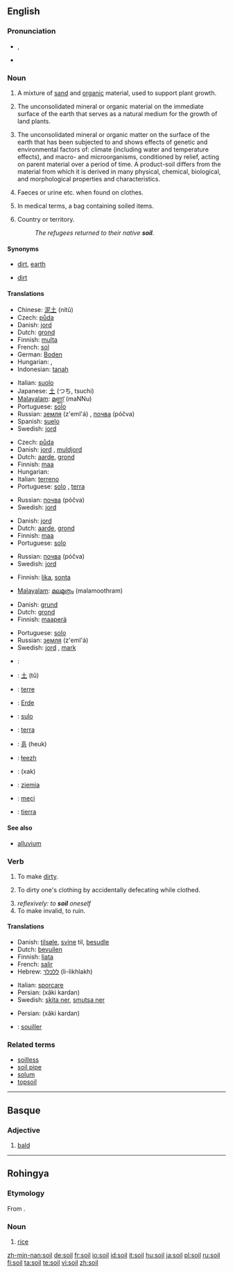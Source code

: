 ==English==
{{wikipedia}}

===Pronunciation===
*{{IPA|/sɔɪl/}}, {{SAMPA|/sOIl/}}
*{{audio|en-us-soil.ogg|Audio (US)}}
*:{{rhymes|ɔɪl}}

===Noun===
{{en-noun|s|-}}

# {{uncountable}} A mixture of [[sand]] and [[organic]] material, used to support plant growth.
# {{uncountable}} The unconsolidated mineral or organic material on the immediate surface of the earth that serves as a natural medium for the growth of land plants.
# {{uncountable}} The unconsolidated mineral or organic matter on the surface of the earth that has been subjected to and shows effects of genetic and environmental factors of: climate (including water and temperature effects), and macro- and microorganisms, conditioned by relief, acting on parent material over a period of time. A product-soil differs from the material from which it is derived in many physical, chemical, biological, and morphological properties and characteristics.
# {{uncountable|euphemistic}} Faeces or urine etc. when found on clothes.
# {{countable}} In medical terms, a bag containing soiled items.
# {{euphemism}} Country or territory.
#:''The refugees returned to their native '''soil'''.''

====Synonyms====
*{{sense|senses 1 to 3}} [[dirt]], [[earth]]
*{{sense|faeces or urine etc.}} [[dirt]]

====Translations====
{{trans-top|mixture of sand and organic material}}
*Chinese: [[泥土]] (nítǔ)
*Czech: [[půda]] {{f}}
*Danish: [[jord]] {{c}}
*Dutch: [[grond]] {{m}}
*Finnish: [[multa]]
*French: [[sol]] {{m}}
*German: [[Boden]] {{m}}
*Hungarian: {{t|hu|föld}}, {{t|hu|talaj}}
*Indonesian: [[tanah]]
{{trans-mid}}
*Italian: [[suolo]] {{m}}
*Japanese: [[土]] (つち, tsuchi)
*[[Malayalam]]: [[മണ്ണ്]] (maNNu)
*Portuguese: [[solo#Portuguese|solo]] {{m}}
*Russian: [[земля]] (z'eml'á) {{f}}, [[почва]] (póčva) {{f}}
*Spanish: [[suelo]] {{m}}
*Swedish: [[jord]] {{c}}
{{trans-bottom}}

{{trans-top|mineral or organic material serving as a natural medium for the growth of land plants}}
*Czech: [[půda]] {{f}}
*Danish: [[jord]] {{c}}, [[muldjord]] {{c}}
*Dutch: [[aarde]], [[grond]]
*Finnish: [[maa]]
*Hungarian: {{t|hu|táptalaj}}
*Italian: [[terreno]] {{m}}
*Portuguese: [[solo#Portuguese|solo]] {{m}}, [[terra]] {{f}}
{{trans-mid}}
*Russian: [[почва]] (póčva) {{f}}
*Swedish: [[jord]] {{c}}
{{trans-bottom}}

{{trans-top|unconsolidated mineral or organic material on the immediate surface of the earth}}
*Danish: [[jord]] {{c}}
*Dutch: [[aarde]], [[grond]]
*Finnish: [[maa]]
*Portuguese: [[solo#Portuguese|solo]] {{m}}
{{trans-mid}}
*Russian: [[почва]] (póčva) {{f}}
*Swedish: [[jord]] {{c}}
{{trans-bottom}}

{{trans-top|faeces or urine etc.}}
*Finnish: [[lika]], [[sonta]]
{{trans-mid}}
*[[Malayalam]]: [[മലമൂത്രം]] (malamoothram)
{{trans-bottom}}

{{trans-top|bag containing soiled items}}
{{trans-mid}}
{{trans-bottom}}

{{trans-top|country or territory}}
*Danish: [[grund]] {{c}}
*Dutch: [[grond]]
*Finnish: [[maaperä]]
{{trans-mid}}
*Portuguese: [[solo#Portuguese|solo]] {{m}}
*Russian: [[земля]] (z'eml'á) {{f}}
*Swedish: [[jord]] {{c}}, [[mark#Swedish|mark]] {{c}}
{{trans-bottom}}

{{checktrans-top}}
*{{ttbc|Arabic}}: {{ARchar|[[تربة]]}} {{unicode|(túrba)}} {{f}}
*{{ttbc|Chinese}}: [[土]] (tǔ)
*{{ttbc|French}}: [[terre]] {{f}}
*{{ttbc|German}}: [[Erde]] {{f}}
*{{ttbc|Ido}}: [[sulo]]
*{{ttbc|Italian}}: [[terra]] {{f}}
{{checktrans-mid}}
*{{ttbc|Korean}}: [[흙]] (heuk)
*{{ttbc|Navajo}}: [[łeezh]]
*{{ttbc|Persian}}: {{FAchar|[[خاک]]}} (xak)
*{{ttbc|Polish}}: [[ziemia]] {{f}}
*{{ttbc|Rohingya}}: [[meçi]]
*{{ttbc|Spanish}}: [[tierra]] {{f}}
{{checktrans-bottom}}

====See also====
*[[alluvium]]

===Verb===
{{en-verb}}

# To make [[dirt]]y.
# {{reflexive}} To dirty one's clothing by accidentally defecating while clothed.
#''reflexively: to '''soil''' oneself''
# To make invalid, to ruin.

====Translations====
{{trans-top|to make dirty}}
*Danish: [[tilsøle]], [[svine]] til, [[besudle]]
*Dutch: [[bevuilen]]
*Finnish: [[liata]]
*French: [[salir]]
*Hebrew: [[ללכלך]] (li-likhlakh)
{{trans-mid}}
*Italian: [[sporcare]]
*Persian: {{FAchar|[[خاکی کردن]]}} (xâki kardan)
*Swedish: [[skita ner]], [[smutsa ner]]
{{trans-bottom}}

{{trans-top|to make invalid, to ruin}}
*Persian: {{FAchar|[[خاکی کردن]]}} (xâki kardan)
{{trans-mid}}
{{trans-bottom}}

{{checktrans-top}}
*{{ttbc|French}}: [[souiller]]
{{checktrans-bottom}}

===Related terms===
*[[soilless]]
*[[soil pipe]]
*[[solum]]
*[[topsoil]]

----

==Basque==

===Adjective===
{{infl|eu|adjective}}

# [[bald]]

----

==Rohingya==

===Etymology===
From {{Beng.|cit}}.

===Noun===
{{infl|cit|noun}}

# [[rice]]

[[zh-min-nan:soil]]
[[de:soil]]
[[fr:soil]]
[[io:soil]]
[[id:soil]]
[[it:soil]]
[[hu:soil]]
[[ja:soil]]
[[pl:soil]]
[[ru:soil]]
[[fi:soil]]
[[ta:soil]]
[[te:soil]]
[[vi:soil]]
[[zh:soil]]